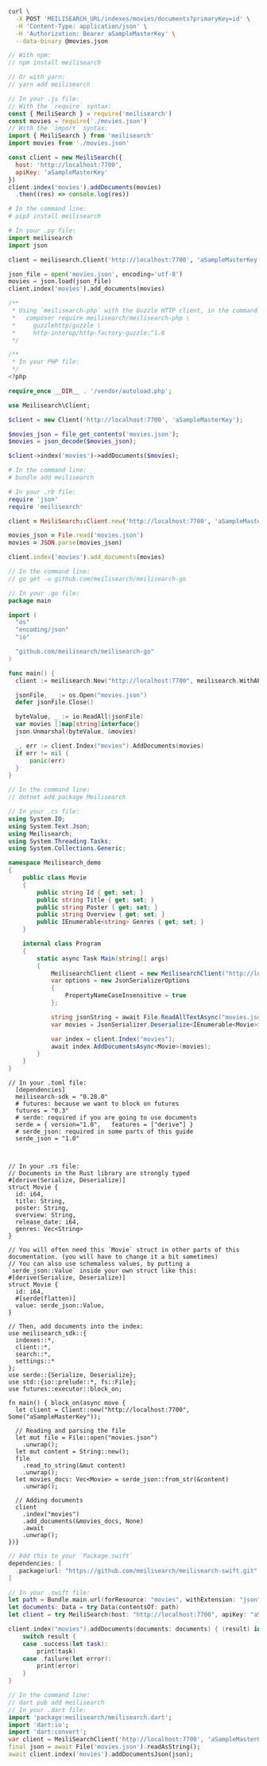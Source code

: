 <CodeGroup>

```bash cURL
curl \
  -X POST 'MEILISEARCH_URL/indexes/movies/documents?primaryKey=id' \
  -H 'Content-Type: application/json' \
  -H 'Authorization: Bearer aSampleMasterKey' \
  --data-binary @movies.json
```

```javascript JS
// With npm:
// npm install meilisearch

// Or with yarn:
// yarn add meilisearch

// In your .js file:
// With the `require` syntax:
const { MeiliSearch } = require('meilisearch')
const movies = require('./movies.json')
// With the `import` syntax:
import { MeiliSearch } from 'meilisearch'
import movies from './movies.json'

const client = new MeiliSearch({
  host: 'http://localhost:7700',
  apiKey: 'aSampleMasterKey'
})
client.index('movies').addDocuments(movies)
  .then((res) => console.log(res))
```

```python Python
# In the command line:
# pip3 install meilisearch

# In your .py file:
import meilisearch
import json

client = meilisearch.Client('http://localhost:7700', 'aSampleMasterKey')

json_file = open('movies.json', encoding='utf-8')
movies = json.load(json_file)
client.index('movies').add_documents(movies)
```

```php PHP
/**
 * Using `meilisearch-php` with the Guzzle HTTP client, in the command line:
 *   composer require meilisearch/meilisearch-php \
 *     guzzlehttp/guzzle \
 *     http-interop/http-factory-guzzle:^1.0
 */

/**
 * In your PHP file:
 */
<?php

require_once __DIR__ . '/vendor/autoload.php';

use Meilisearch\Client;

$client = new Client('http://localhost:7700', 'aSampleMasterKey');

$movies_json = file_get_contents('movies.json');
$movies = json_decode($movies_json);

$client->index('movies')->addDocuments($movies);
```

```ruby Ruby
# In the command line:
# bundle add meilisearch

# In your .rb file:
require 'json'
require 'meilisearch'

client = MeiliSearch::Client.new('http://localhost:7700', 'aSampleMasterKey')

movies_json = File.read('movies.json')
movies = JSON.parse(movies_json)

client.index('movies').add_documents(movies)
```

```go Go
// In the command line:
// go get -u github.com/meilisearch/meilisearch-go

// In your .go file:
package main

import (
  "os"
  "encoding/json"
  "io"

  "github.com/meilisearch/meilisearch-go"
)

func main() {
  client := meilisearch.New("http://localhost:7700", meilisearch.WithAPIKey("masterKey"))

  jsonFile, _ := os.Open("movies.json")
  defer jsonFile.Close()

  byteValue, _ := io.ReadAll(jsonFile)
  var movies []map[string]interface{}
  json.Unmarshal(byteValue, &movies)

  _, err := client.Index("movies").AddDocuments(movies)
  if err != nil {
      panic(err)
  }
}
```

```csharp C#
// In the command line:
// dotnet add package Meilisearch

// In your .cs file:
using System.IO;
using System.Text.Json;
using Meilisearch;
using System.Threading.Tasks;
using System.Collections.Generic;

namespace Meilisearch_demo
{
    public class Movie
    {
        public string Id { get; set; }
        public string Title { get; set; }
        public string Poster { get; set; }
        public string Overview { get; set; }
        public IEnumerable<string> Genres { get; set; }
    }

    internal class Program
    {
        static async Task Main(string[] args)
        {
            MeilisearchClient client = new MeilisearchClient("http://localhost:7700", "aSampleMasterKey");
            var options = new JsonSerializerOptions
            {
                PropertyNameCaseInsensitive = true
            };

            string jsonString = await File.ReadAllTextAsync("movies.json");
            var movies = JsonSerializer.Deserialize<IEnumerable<Movie>>(jsonString, options);

            var index = client.Index("movies");
            await index.AddDocumentsAsync<Movie>(movies);
        }
    }
}
```

```text Rust
// In your .toml file:
  [dependencies]
  meilisearch-sdk = "0.28.0"
  # futures: because we want to block on futures
  futures = "0.3"
  # serde: required if you are going to use documents
  serde = { version="1.0",   features = ["derive"] }
  # serde_json: required in some parts of this guide
  serde_json = "1.0"



// In your .rs file:
// Documents in the Rust library are strongly typed
#[derive(Serialize, Deserialize)]
struct Movie {
  id: i64,
  title: String,
  poster: String,
  overview: String,
  release_date: i64,
  genres: Vec<String>
}

// You will often need this `Movie` struct in other parts of this documentation. (you will have to change it a bit sometimes)
// You can also use schemaless values, by putting a `serde_json::Value` inside your own struct like this:
#[derive(Serialize, Deserialize)]
struct Movie {
  id: i64,
  #[serde(flatten)]
  value: serde_json::Value,
}

// Then, add documents into the index:
use meilisearch_sdk::{
  indexes::*,
  client::*,
  search::*,
  settings::*
};
use serde::{Serialize, Deserialize};
use std::{io::prelude::*, fs::File};
use futures::executor::block_on;

fn main() { block_on(async move {
  let client = Client::new("http://localhost:7700", Some("aSampleMasterKey"));

  // Reading and parsing the file
  let mut file = File::open("movies.json")
    .unwrap();
  let mut content = String::new();
  file
    .read_to_string(&mut content)
    .unwrap();
  let movies_docs: Vec<Movie> = serde_json::from_str(&content)
    .unwrap();

  // Adding documents
  client
    .index("movies")
    .add_documents(&movies_docs, None)
    .await
    .unwrap();
})}
```

```swift Swift
// Add this to your `Package.swift`
dependencies: [
  .package(url: "https://github.com/meilisearch/meilisearch-swift.git", from: "0.17.0")
]

// In your .swift file:
let path = Bundle.main.url(forResource: "movies", withExtension: "json")!
let documents: Data = try Data(contentsOf: path)
let client = try MeiliSearch(host: "http://localhost:7700", apiKey: "aSampleMasterKey")

client.index("movies").addDocuments(documents: documents) { (result) in
    switch result {
    case .success(let task):
        print(task)
    case .failure(let error):
        print(error)
    }
}
```

```dart Dart
// In the command line:
// dart pub add meilisearch
// In your .dart file:
import 'package:meilisearch/meilisearch.dart';
import 'dart:io';
import 'dart:convert';
var client = MeiliSearchClient('http://localhost:7700', 'aSampleMasterKey');
final json = await File('movies.json').readAsString();
await client.index('movies').addDocumentsJson(json);
```
</CodeGroup>